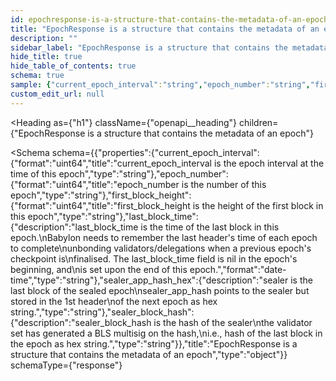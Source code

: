 ```yaml
---
id: epochresponse-is-a-structure-that-contains-the-metadata-of-an-epoch
title: "EpochResponse is a structure that contains the metadata of an epoch"
description: ""
sidebar_label: "EpochResponse is a structure that contains the metadata of an epoch"
hide_title: true
hide_table_of_contents: true
schema: true
sample: {"current_epoch_interval":"string","epoch_number":"string","first_block_height":"string","last_block_time":"2024-07-29T15:51:28.071Z","sealer_app_hash_hex":"string","sealer_block_hash":"string"}
custom_edit_url: null
---
```



<Heading
  as={"h1"}
  className={"openapi__heading"}
  children={"EpochResponse is a structure that contains the metadata of an epoch"}
>
</Heading>





<Schema
  schema={{"properties":{"current_epoch_interval":{"format":"uint64","title":"current_epoch_interval is the epoch interval at the time of this epoch","type":"string"},"epoch_number":{"format":"uint64","title":"epoch_number is the number of this epoch","type":"string"},"first_block_height":{"format":"uint64","title":"first_block_height is the height of the first block in this epoch","type":"string"},"last_block_time":{"description":"last_block_time is the time of the last block in this epoch.\nBabylon needs to remember the last header's time of each epoch to complete\nunbonding validators/delegations when a previous epoch's checkpoint is\nfinalised. The last_block_time field is nil in the epoch's beginning, and\nis set upon the end of this epoch.","format":"date-time","type":"string"},"sealer_app_hash_hex":{"description":"sealer is the last block of the sealed epoch\nsealer_app_hash points to the sealer but stored in the 1st header\nof the next epoch as hex string.","type":"string"},"sealer_block_hash":{"description":"sealer_block_hash is the hash of the sealer\nthe validator set has generated a BLS multisig on the hash,\ni.e., hash of the last block in the epoch as hex string.","type":"string"}},"title":"EpochResponse is a structure that contains the metadata of an epoch","type":"object"}}
  schemaType={"response"}
>
  
</Schema>
            